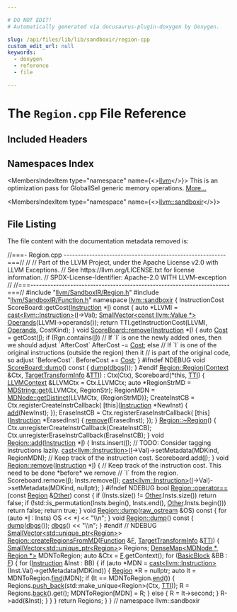 ```yaml
---

# DO NOT EDIT!
# Automatically generated via docusaurus-plugin-doxygen by Doxygen.

slug: /api/files/lib/lib/sandboxir/region-cpp
custom_edit_url: null
keywords:
  - doxygen
  - reference
  - file

---
```





# The `Region.cpp` File Reference

<DoxygenPage pluginConfig={pluginConfig}>



## Included Headers

<IncludesList>
<IncludesListItem
  filePath="llvm/SandboxIR/Region.h"
  permalink="/docs/api/files/include/include/llvm/include/llvm/sandboxir/region-h"
  isLocal="true" />
<IncludesListItem
  filePath="llvm/SandboxIR/Function.h"
  permalink="/docs/api/files/include/include/llvm/include/llvm/sandboxir/function-h"
  isLocal="true" />
</IncludesList>

## Namespaces Index

<MembersIndex>

<MembersIndexItem
  type="namespace"
  name={<><a href="/docs/api/namespaces/llvm">llvm</a></>}>
This is an optimization pass for GlobalISel generic memory operations. <a href="/docs/api/namespaces/llvm/#details">More...</a>
</MembersIndexItem>

<MembersIndexItem
  type="namespace"
  name={<><a href="/docs/api/namespaces/llvm/sandboxir">llvm::sandboxir</a></>}>
</MembersIndexItem>

</MembersIndex>


## File Listing

The file content with the documentation metadata removed is:

<ProgramListing>

<Link id="l00001" /><CodeLine lineNumber="1"><Highlight kind="comment">//===- Region.cpp ---------------------------------------------------------===//</Highlight><Highlight kind="normal"></Highlight></CodeLine>
<Link id="l00002" /><CodeLine lineNumber="2"><Highlight kind="normal"></Highlight><Highlight kind="comment">//</Highlight><Highlight kind="normal"></Highlight></CodeLine>
<Link id="l00003" /><CodeLine lineNumber="3"><Highlight kind="normal"></Highlight><Highlight kind="comment">// Part of the LLVM Project, under the Apache License v2.0 with LLVM Exceptions.</Highlight><Highlight kind="normal"></Highlight></CodeLine>
<Link id="l00004" /><CodeLine lineNumber="4"><Highlight kind="normal"></Highlight><Highlight kind="comment">// See https://llvm.org/LICENSE.txt for license information.</Highlight><Highlight kind="normal"></Highlight></CodeLine>
<Link id="l00005" /><CodeLine lineNumber="5"><Highlight kind="normal"></Highlight><Highlight kind="comment">// SPDX-License-Identifier: Apache-2.0 WITH LLVM-exception</Highlight><Highlight kind="normal"></Highlight></CodeLine>
<Link id="l00006" /><CodeLine lineNumber="6"><Highlight kind="normal"></Highlight><Highlight kind="comment">//</Highlight><Highlight kind="normal"></Highlight></CodeLine>
<Link id="l00007" /><CodeLine lineNumber="7"><Highlight kind="normal"></Highlight><Highlight kind="comment">//===----------------------------------------------------------------------===//</Highlight><Highlight kind="normal"></Highlight></CodeLine>
<Link id="l00008" /><CodeLine lineNumber="8"><Highlight kind="normal"></Highlight></CodeLine>
<Link id="l00009" /><CodeLine lineNumber="9"><Highlight kind="normal"></Highlight><Highlight kind="preprocessor">#include &quot;<a href="/docs/api/files/include/include/llvm/include/llvm/sandboxir/region-h">llvm/SandboxIR/Region.h</a>&quot;</Highlight><Highlight kind="normal"></Highlight></CodeLine>
<Link id="l00010" /><CodeLine lineNumber="10"><Highlight kind="normal"></Highlight><Highlight kind="preprocessor">#include &quot;<a href="/docs/api/files/include/include/llvm/include/llvm/sandboxir/function-h">llvm/SandboxIR/Function.h</a>&quot;</Highlight><Highlight kind="normal"></Highlight></CodeLine>
<Link id="l00011" /><CodeLine lineNumber="11"><Highlight kind="normal"></Highlight></CodeLine>
<Link id="l00012" /><CodeLine lineNumber="12"><Highlight kind="normal"></Highlight><Highlight kind="keyword">namespace </Highlight><Highlight kind="normal"><a href="/docs/api/namespaces/llvm/sandboxir">llvm::sandboxir</a> &#123;</Highlight></CodeLine>
<Link id="l00013" /><CodeLine lineNumber="13"><Highlight kind="normal"></Highlight></CodeLine>
<Link id="l00014" /><CodeLine lineNumber="14"><Highlight kind="normal">InstructionCost ScoreBoard::getCost(<a href="/docs/api/classes/llvm/sandboxir/instruction">Instruction</a> &#42;<a href="/docs/api/files/lib/lib/support/md5-cpp/#ac0eafdc9ee161b71e7af98af736952fd">I</a>)</Highlight><Highlight kind="keyword"> const </Highlight><Highlight kind="normal">&#123;</Highlight></CodeLine>
<Link id="l00015" /><CodeLine lineNumber="15"><Highlight kind="normal">  </Highlight><Highlight kind="keyword">auto</Highlight><Highlight kind="normal"> &#42;LLVMI = <a href="/docs/api/namespaces/llvm/#ac4fc845f5ed92de63cd4474f128f5fc5">cast&lt;llvm::Instruction&gt;</a>(<a href="/docs/api/files/lib/lib/support/md5-cpp/#ac0eafdc9ee161b71e7af98af736952fd">I</a>-&gt;Val);</Highlight></CodeLine>
<Link id="l00016" /><CodeLine lineNumber="16"><Highlight kind="normal">  <a href="/docs/api/namespaces/llvm/#a8fc529c79977cdd01e187986f960a07f">SmallVector&lt;const llvm::Value &#42;&gt;</a> <a href="/docs/api/files/lib/lib/codegen/mirnamerpass-cpp/#a05e4be4ec3e2c3587dda0e376bb6822c">Operands</a>(LLVMI-&gt;operands());</Highlight></CodeLine>
<Link id="l00017" /><CodeLine lineNumber="17"><Highlight kind="normal">  </Highlight><Highlight kind="keywordflow">return</Highlight><Highlight kind="normal"> TTI.getInstructionCost(LLVMI, <a href="/docs/api/files/lib/lib/codegen/mirnamerpass-cpp/#a05e4be4ec3e2c3587dda0e376bb6822c">Operands</a>, CostKind);</Highlight></CodeLine>
<Link id="l00018" /><CodeLine lineNumber="18"><Highlight kind="normal">&#125;</Highlight></CodeLine>
<Link id="l00019" /><CodeLine lineNumber="19"><Highlight kind="normal"></Highlight></CodeLine>
<Link id="l00020" /><CodeLine lineNumber="20" lineLink="/docs/api/classes/llvm/sandboxir/scoreboard/#a1de5ee937293f78e8d3862b50ff44530"><Highlight kind="normal"></Highlight><Highlight kind="keywordtype">void</Highlight><Highlight kind="normal"> <a href="/docs/api/classes/llvm/sandboxir/scoreboard/#a1de5ee937293f78e8d3862b50ff44530">ScoreBoard::remove</a>(<a href="/docs/api/classes/llvm/sandboxir/instruction">Instruction</a> &#42;<a href="/docs/api/files/lib/lib/support/md5-cpp/#ac0eafdc9ee161b71e7af98af736952fd">I</a>) &#123;</Highlight></CodeLine>
<Link id="l00021" /><CodeLine lineNumber="21"><Highlight kind="normal">  </Highlight><Highlight kind="keyword">auto</Highlight><Highlight kind="normal"> <a href="/docs/api/namespaces/llvm/#a19921a3ceb99548f498d3df118eda9ed">Cost</a> = getCost(<a href="/docs/api/files/lib/lib/support/md5-cpp/#ac0eafdc9ee161b71e7af98af736952fd">I</a>);</Highlight></CodeLine>
<Link id="l00022" /><CodeLine lineNumber="22"><Highlight kind="normal">  </Highlight><Highlight kind="keywordflow">if</Highlight><Highlight kind="normal"> (Rgn.contains(<a href="/docs/api/files/lib/lib/support/md5-cpp/#ac0eafdc9ee161b71e7af98af736952fd">I</a>))</Highlight></CodeLine>
<Link id="l00023" /><CodeLine lineNumber="23"><Highlight kind="normal">    </Highlight><Highlight kind="comment">// If &#96;I&#96; is one the newly added ones, then we should adjust &#96;AfterCost&#96;</Highlight><Highlight kind="normal"></Highlight></CodeLine>
<Link id="l00024" /><CodeLine lineNumber="24"><Highlight kind="normal">    AfterCost -= <a href="/docs/api/namespaces/llvm/#a19921a3ceb99548f498d3df118eda9ed">Cost</a>;</Highlight></CodeLine>
<Link id="l00025" /><CodeLine lineNumber="25"><Highlight kind="normal">  </Highlight><Highlight kind="keywordflow">else</Highlight><Highlight kind="normal"></Highlight></CodeLine>
<Link id="l00026" /><CodeLine lineNumber="26"><Highlight kind="normal">    </Highlight><Highlight kind="comment">// If &#96;I&#96; is one of the original instructions (outside the region) then it</Highlight><Highlight kind="normal"></Highlight></CodeLine>
<Link id="l00027" /><CodeLine lineNumber="27"><Highlight kind="normal">    </Highlight><Highlight kind="comment">// is part of the original code, so adjust &#96;BeforeCost&#96;.</Highlight><Highlight kind="normal"></Highlight></CodeLine>
<Link id="l00028" /><CodeLine lineNumber="28"><Highlight kind="normal">    BeforeCost += <a href="/docs/api/namespaces/llvm/#a19921a3ceb99548f498d3df118eda9ed">Cost</a>;</Highlight></CodeLine>
<Link id="l00029" /><CodeLine lineNumber="29"><Highlight kind="normal">&#125;</Highlight></CodeLine>
<Link id="l00030" /><CodeLine lineNumber="30"><Highlight kind="normal"></Highlight></CodeLine>
<Link id="l00031" /><CodeLine lineNumber="31"><Highlight kind="normal"></Highlight><Highlight kind="preprocessor">#ifndef NDEBUG</Highlight><Highlight kind="normal"></Highlight></CodeLine>
<Link id="l00032" /><CodeLine lineNumber="32" lineLink="/docs/api/classes/llvm/sandboxir/scoreboard/#a4d0b257d1589b3f20b7606e839ad884f"><Highlight kind="normal"></Highlight><Highlight kind="keywordtype">void</Highlight><Highlight kind="normal"> <a href="/docs/api/classes/llvm/sandboxir/scoreboard/#a4d0b257d1589b3f20b7606e839ad884f">ScoreBoard::dump</a>()</Highlight><Highlight kind="keyword"> const </Highlight><Highlight kind="normal">&#123; <a href="/docs/api/classes/llvm/sandboxir/scoreboard/#a4d0b257d1589b3f20b7606e839ad884f">dump</a>(<a href="/docs/api/namespaces/llvm/#a7c46c742c31be54870e2038048e6b391">dbgs</a>()); &#125;</Highlight></CodeLine>
<Link id="l00033" /><CodeLine lineNumber="33"><Highlight kind="normal"></Highlight><Highlight kind="preprocessor">#endif</Highlight><Highlight kind="normal"></Highlight></CodeLine>
<Link id="l00034" /><CodeLine lineNumber="34"><Highlight kind="normal"></Highlight></CodeLine>
<Link id="l00035" /><CodeLine lineNumber="35" lineLink="/docs/api/classes/llvm/sandboxir/region/#a8533fbc97a477c3f6a68cbef21bcb811"><Highlight kind="normal"><a href="/docs/api/classes/llvm/sandboxir/region/#a8533fbc97a477c3f6a68cbef21bcb811">Region::Region</a>(<a href="/docs/api/classes/llvm/sandboxir/context">Context</a> &amp;Ctx, <a href="/docs/api/classes/llvm/targettransforminfo">TargetTransformInfo</a> &amp;<a href="/docs/api/namespaces/llvm/#aa0d69e81725c10fa5407f0bf34462068">TTI</a>)</Highlight></CodeLine>
<Link id="l00036" /><CodeLine lineNumber="36"><Highlight kind="normal">    : Ctx(Ctx), Scoreboard(&#42;this, <a href="/docs/api/namespaces/llvm/#aa0d69e81725c10fa5407f0bf34462068">TTI</a>) &#123;</Highlight></CodeLine>
<Link id="l00037" /><CodeLine lineNumber="37"><Highlight kind="normal">  <a href="/docs/api/classes/llvm/llvmcontext">LLVMContext</a> &amp;LLVMCtx = Ctx.LLVMCtx;</Highlight></CodeLine>
<Link id="l00038" /><CodeLine lineNumber="38"><Highlight kind="normal">  </Highlight><Highlight kind="keyword">auto</Highlight><Highlight kind="normal"> &#42;RegionStrMD = <a href="/docs/api/classes/llvm/mdstring/#affbb7e2e9ad8d18114816f2443d672b9">MDString::get</a>(LLVMCtx, RegionStr);</Highlight></CodeLine>
<Link id="l00039" /><CodeLine lineNumber="39"><Highlight kind="normal">  RegionMDN = <a href="/docs/api/classes/llvm/mdnode/#a21a975fd58c287a6ca3f1c89c048e7d3">MDNode::getDistinct</a>(LLVMCtx, &#123;RegionStrMD&#125;);</Highlight></CodeLine>
<Link id="l00040" /><CodeLine lineNumber="40"><Highlight kind="normal"></Highlight></CodeLine>
<Link id="l00041" /><CodeLine lineNumber="41"><Highlight kind="normal">  CreateInstCB = Ctx.registerCreateInstrCallback(</Highlight></CodeLine>
<Link id="l00042" /><CodeLine lineNumber="42"><Highlight kind="normal">      &#91;</Highlight><Highlight kind="keyword">this</Highlight><Highlight kind="normal">&#93;(<a href="/docs/api/classes/llvm/sandboxir/instruction">Instruction</a> &#42;NewInst) &#123; <a href="/docs/api/classes/llvm/sandboxir/region/#a6522c81e20bf4f16dac8c95cfb8d074f">add</a>(NewInst); &#125;);</Highlight></CodeLine>
<Link id="l00043" /><CodeLine lineNumber="43"><Highlight kind="normal">  EraseInstCB = Ctx.registerEraseInstrCallback(</Highlight></CodeLine>
<Link id="l00044" /><CodeLine lineNumber="44"><Highlight kind="normal">      &#91;</Highlight><Highlight kind="keyword">this</Highlight><Highlight kind="normal">&#93;(<a href="/docs/api/classes/llvm/sandboxir/instruction">Instruction</a> &#42;ErasedInst) &#123; <a href="/docs/api/classes/llvm/sandboxir/region/#a786d3636c1e318fb00ee0ac1d8b3ca16">remove</a>(ErasedInst); &#125;);</Highlight></CodeLine>
<Link id="l00045" /><CodeLine lineNumber="45"><Highlight kind="normal">&#125;</Highlight></CodeLine>
<Link id="l00046" /><CodeLine lineNumber="46"><Highlight kind="normal"></Highlight></CodeLine>
<Link id="l00047" /><CodeLine lineNumber="47" lineLink="/docs/api/classes/llvm/sandboxir/region/#ad8dbbba504b405133c4b083d21ed2ff3"><Highlight kind="normal"><a href="/docs/api/classes/llvm/sandboxir/region/#ad8dbbba504b405133c4b083d21ed2ff3">Region::~Region</a>() &#123;</Highlight></CodeLine>
<Link id="l00048" /><CodeLine lineNumber="48"><Highlight kind="normal">  Ctx.unregisterCreateInstrCallback(CreateInstCB);</Highlight></CodeLine>
<Link id="l00049" /><CodeLine lineNumber="49"><Highlight kind="normal">  Ctx.unregisterEraseInstrCallback(EraseInstCB);</Highlight></CodeLine>
<Link id="l00050" /><CodeLine lineNumber="50"><Highlight kind="normal">&#125;</Highlight></CodeLine>
<Link id="l00051" /><CodeLine lineNumber="51"><Highlight kind="normal"></Highlight></CodeLine>
<Link id="l00052" /><CodeLine lineNumber="52" lineLink="/docs/api/classes/llvm/sandboxir/region/#a6522c81e20bf4f16dac8c95cfb8d074f"><Highlight kind="normal"></Highlight><Highlight kind="keywordtype">void</Highlight><Highlight kind="normal"> <a href="/docs/api/classes/llvm/sandboxir/region/#a6522c81e20bf4f16dac8c95cfb8d074f">Region::add</a>(<a href="/docs/api/classes/llvm/sandboxir/instruction">Instruction</a> &#42;<a href="/docs/api/files/lib/lib/support/md5-cpp/#ac0eafdc9ee161b71e7af98af736952fd">I</a>) &#123;</Highlight></CodeLine>
<Link id="l00053" /><CodeLine lineNumber="53"><Highlight kind="normal">  Insts.insert(<a href="/docs/api/files/lib/lib/support/md5-cpp/#ac0eafdc9ee161b71e7af98af736952fd">I</a>);</Highlight></CodeLine>
<Link id="l00054" /><CodeLine lineNumber="54"><Highlight kind="normal">  </Highlight><Highlight kind="comment">// TODO: Consider tagging instructions lazily.</Highlight><Highlight kind="normal"></Highlight></CodeLine>
<Link id="l00055" /><CodeLine lineNumber="55"><Highlight kind="normal">  <a href="/docs/api/namespaces/llvm/#ac4fc845f5ed92de63cd4474f128f5fc5">cast&lt;llvm::Instruction&gt;</a>(<a href="/docs/api/files/lib/lib/support/md5-cpp/#ac0eafdc9ee161b71e7af98af736952fd">I</a>-&gt;Val)-&gt;setMetadata(MDKind, RegionMDN);</Highlight></CodeLine>
<Link id="l00056" /><CodeLine lineNumber="56"><Highlight kind="normal">  </Highlight><Highlight kind="comment">// Keep track of the instruction cost.</Highlight><Highlight kind="normal"></Highlight></CodeLine>
<Link id="l00057" /><CodeLine lineNumber="57"><Highlight kind="normal">  Scoreboard.add(<a href="/docs/api/files/lib/lib/support/md5-cpp/#ac0eafdc9ee161b71e7af98af736952fd">I</a>);</Highlight></CodeLine>
<Link id="l00058" /><CodeLine lineNumber="58"><Highlight kind="normal">&#125;</Highlight></CodeLine>
<Link id="l00059" /><CodeLine lineNumber="59"><Highlight kind="normal"></Highlight></CodeLine>
<Link id="l00060" /><CodeLine lineNumber="60" lineLink="/docs/api/classes/llvm/sandboxir/region/#a786d3636c1e318fb00ee0ac1d8b3ca16"><Highlight kind="normal"></Highlight><Highlight kind="keywordtype">void</Highlight><Highlight kind="normal"> <a href="/docs/api/classes/llvm/sandboxir/region/#a786d3636c1e318fb00ee0ac1d8b3ca16">Region::remove</a>(<a href="/docs/api/classes/llvm/sandboxir/instruction">Instruction</a> &#42;<a href="/docs/api/files/lib/lib/support/md5-cpp/#ac0eafdc9ee161b71e7af98af736952fd">I</a>) &#123;</Highlight></CodeLine>
<Link id="l00061" /><CodeLine lineNumber="61"><Highlight kind="normal">  </Highlight><Highlight kind="comment">// Keep track of the instruction cost. This need to be done &#42;before&#42; we remove</Highlight><Highlight kind="normal"></Highlight></CodeLine>
<Link id="l00062" /><CodeLine lineNumber="62"><Highlight kind="normal">  </Highlight><Highlight kind="comment">// &#96;I&#96; from the region.</Highlight><Highlight kind="normal"></Highlight></CodeLine>
<Link id="l00063" /><CodeLine lineNumber="63"><Highlight kind="normal">  Scoreboard.remove(<a href="/docs/api/files/lib/lib/support/md5-cpp/#ac0eafdc9ee161b71e7af98af736952fd">I</a>);</Highlight></CodeLine>
<Link id="l00064" /><CodeLine lineNumber="64"><Highlight kind="normal"></Highlight></CodeLine>
<Link id="l00065" /><CodeLine lineNumber="65"><Highlight kind="normal">  Insts.remove(<a href="/docs/api/files/lib/lib/support/md5-cpp/#ac0eafdc9ee161b71e7af98af736952fd">I</a>);</Highlight></CodeLine>
<Link id="l00066" /><CodeLine lineNumber="66"><Highlight kind="normal">  <a href="/docs/api/namespaces/llvm/#ac4fc845f5ed92de63cd4474f128f5fc5">cast&lt;llvm::Instruction&gt;</a>(<a href="/docs/api/files/lib/lib/support/md5-cpp/#ac0eafdc9ee161b71e7af98af736952fd">I</a>-&gt;Val)-&gt;setMetadata(MDKind, </Highlight><Highlight kind="keyword">nullptr</Highlight><Highlight kind="normal">);</Highlight></CodeLine>
<Link id="l00067" /><CodeLine lineNumber="67"><Highlight kind="normal">&#125;</Highlight></CodeLine>
<Link id="l00068" /><CodeLine lineNumber="68"><Highlight kind="normal"></Highlight></CodeLine>
<Link id="l00069" /><CodeLine lineNumber="69"><Highlight kind="normal"></Highlight><Highlight kind="preprocessor">#ifndef NDEBUG</Highlight><Highlight kind="normal"></Highlight></CodeLine>
<Link id="l00070" /><CodeLine lineNumber="70" lineLink="/docs/api/classes/llvm/sandboxir/region/#a70065f6bc15429a70ceb4f71e4c2db1f"><Highlight kind="normal"></Highlight><Highlight kind="keywordtype">bool</Highlight><Highlight kind="normal"> <a href="/docs/api/classes/llvm/sandboxir/region/#a70065f6bc15429a70ceb4f71e4c2db1f">Region::operator==</a>(</Highlight><Highlight kind="keyword">const</Highlight><Highlight kind="normal"> <a href="/docs/api/classes/llvm/sandboxir/region/#a8533fbc97a477c3f6a68cbef21bcb811">Region</a> &amp;<a href="/docs/api/namespaces/llvm/#a9eb4f5b98b70ee4fab9614ed58282c1fa6311ae17c1ee52b36e68aaf4ad066387">Other</a>)</Highlight><Highlight kind="keyword"> const </Highlight><Highlight kind="normal">&#123;</Highlight></CodeLine>
<Link id="l00071" /><CodeLine lineNumber="71"><Highlight kind="normal">  </Highlight><Highlight kind="keywordflow">if</Highlight><Highlight kind="normal"> (Insts.size() != <a href="/docs/api/namespaces/llvm/#a9eb4f5b98b70ee4fab9614ed58282c1fa6311ae17c1ee52b36e68aaf4ad066387">Other</a>.Insts.size())</Highlight></CodeLine>
<Link id="l00072" /><CodeLine lineNumber="72"><Highlight kind="normal">    </Highlight><Highlight kind="keywordflow">return</Highlight><Highlight kind="normal"> </Highlight><Highlight kind="keyword">false</Highlight><Highlight kind="normal">;</Highlight></CodeLine>
<Link id="l00073" /><CodeLine lineNumber="73"><Highlight kind="normal">  </Highlight><Highlight kind="keywordflow">if</Highlight><Highlight kind="normal"> (!std::is&#95;permutation(Insts.begin(), Insts.end(), <a href="/docs/api/namespaces/llvm/#a9eb4f5b98b70ee4fab9614ed58282c1fa6311ae17c1ee52b36e68aaf4ad066387">Other</a>.Insts.begin()))</Highlight></CodeLine>
<Link id="l00074" /><CodeLine lineNumber="74"><Highlight kind="normal">    </Highlight><Highlight kind="keywordflow">return</Highlight><Highlight kind="normal"> </Highlight><Highlight kind="keyword">false</Highlight><Highlight kind="normal">;</Highlight></CodeLine>
<Link id="l00075" /><CodeLine lineNumber="75"><Highlight kind="normal">  </Highlight><Highlight kind="keywordflow">return</Highlight><Highlight kind="normal"> </Highlight><Highlight kind="keyword">true</Highlight><Highlight kind="normal">;</Highlight></CodeLine>
<Link id="l00076" /><CodeLine lineNumber="76"><Highlight kind="normal">&#125;</Highlight></CodeLine>
<Link id="l00077" /><CodeLine lineNumber="77"><Highlight kind="normal"></Highlight></CodeLine>
<Link id="l00078" /><CodeLine lineNumber="78" lineLink="/docs/api/classes/llvm/sandboxir/region/#addfeeda184155e6fb492d582254302a5"><Highlight kind="normal"></Highlight><Highlight kind="keywordtype">void</Highlight><Highlight kind="normal"> <a href="/docs/api/classes/llvm/sandboxir/region/#a1625959e5118314896bc4a37b0c87756">Region::dump</a>(<a href="/docs/api/classes/llvm/raw-ostream">raw&#95;ostream</a> &amp;OS)</Highlight><Highlight kind="keyword"> const </Highlight><Highlight kind="normal">&#123;</Highlight></CodeLine>
<Link id="l00079" /><CodeLine lineNumber="79"><Highlight kind="normal">  </Highlight><Highlight kind="keywordflow">for</Highlight><Highlight kind="normal"> (</Highlight><Highlight kind="keyword">auto</Highlight><Highlight kind="normal"> &#42;<a href="/docs/api/files/lib/lib/support/md5-cpp/#ac0eafdc9ee161b71e7af98af736952fd">I</a> : Insts)</Highlight></CodeLine>
<Link id="l00080" /><CodeLine lineNumber="80"><Highlight kind="normal">    OS &lt;&lt; &#42;<a href="/docs/api/files/lib/lib/support/md5-cpp/#ac0eafdc9ee161b71e7af98af736952fd">I</a> &lt;&lt; </Highlight><Highlight kind="stringliteral">&quot;\\n&quot;</Highlight><Highlight kind="normal">;</Highlight></CodeLine>
<Link id="l00081" /><CodeLine lineNumber="81"><Highlight kind="normal">&#125;</Highlight></CodeLine>
<Link id="l00082" /><CodeLine lineNumber="82"><Highlight kind="normal"></Highlight></CodeLine>
<Link id="l00083" /><CodeLine lineNumber="83" lineLink="/docs/api/classes/llvm/sandboxir/region/#a1625959e5118314896bc4a37b0c87756"><Highlight kind="normal"></Highlight><Highlight kind="keywordtype">void</Highlight><Highlight kind="normal"> <a href="/docs/api/classes/llvm/sandboxir/region/#a1625959e5118314896bc4a37b0c87756">Region::dump</a>()</Highlight><Highlight kind="keyword"> const </Highlight><Highlight kind="normal">&#123;</Highlight></CodeLine>
<Link id="l00084" /><CodeLine lineNumber="84"><Highlight kind="normal">  <a href="/docs/api/classes/llvm/sandboxir/region/#a1625959e5118314896bc4a37b0c87756">dump</a>(<a href="/docs/api/namespaces/llvm/#a7c46c742c31be54870e2038048e6b391">dbgs</a>());</Highlight></CodeLine>
<Link id="l00085" /><CodeLine lineNumber="85"><Highlight kind="normal">  <a href="/docs/api/namespaces/llvm/#a7c46c742c31be54870e2038048e6b391">dbgs</a>() &lt;&lt; </Highlight><Highlight kind="stringliteral">&quot;\\n&quot;</Highlight><Highlight kind="normal">;</Highlight></CodeLine>
<Link id="l00086" /><CodeLine lineNumber="86"><Highlight kind="normal">&#125;</Highlight></CodeLine>
<Link id="l00087" /><CodeLine lineNumber="87"><Highlight kind="normal"></Highlight><Highlight kind="preprocessor">#endif </Highlight><Highlight kind="comment">// NDEBUG</Highlight><Highlight kind="normal"></Highlight></CodeLine>
<Link id="l00088" /><CodeLine lineNumber="88"><Highlight kind="normal"></Highlight></CodeLine>
<Link id="l00089" /><CodeLine lineNumber="89"><Highlight kind="normal"><a href="/docs/api/classes/llvm/smallvector">SmallVector&lt;std::unique&#95;ptr&lt;Region&gt;</a>&gt;</Highlight></CodeLine>
<Link id="l00090" /><CodeLine lineNumber="90" lineLink="/docs/api/classes/llvm/sandboxir/region/#a8a8865325da7e23f2f527bb04e1a26d6"><Highlight kind="normal"><a href="/docs/api/classes/llvm/sandboxir/region/#a8a8865325da7e23f2f527bb04e1a26d6">Region::createRegionsFromMD</a>(<a href="/docs/api/classes/llvm/sandboxir/function">Function</a> &amp;<a href="/docs/api/files/lib/lib/support/md5-cpp/#a96d73bbd7af15cb1fc38c3f4a3bd82e9">F</a>, <a href="/docs/api/classes/llvm/targettransforminfo">TargetTransformInfo</a> &amp;<a href="/docs/api/namespaces/llvm/#aa0d69e81725c10fa5407f0bf34462068">TTI</a>) &#123;</Highlight></CodeLine>
<Link id="l00091" /><CodeLine lineNumber="91"><Highlight kind="normal">  <a href="/docs/api/classes/llvm/smallvector">SmallVector&lt;std::unique&#95;ptr&lt;Region&gt;</a>&gt; Regions;</Highlight></CodeLine>
<Link id="l00092" /><CodeLine lineNumber="92"><Highlight kind="normal">  <a href="/docs/api/classes/llvm/densemap">DenseMap&lt;MDNode &#42;, Region &#42;&gt;</a> MDNToRegion;</Highlight></CodeLine>
<Link id="l00093" /><CodeLine lineNumber="93"><Highlight kind="normal">  </Highlight><Highlight kind="keyword">auto</Highlight><Highlight kind="normal"> &amp;Ctx = <a href="/docs/api/files/lib/lib/support/md5-cpp/#a96d73bbd7af15cb1fc38c3f4a3bd82e9">F</a>.getContext();</Highlight></CodeLine>
<Link id="l00094" /><CodeLine lineNumber="94"><Highlight kind="normal">  </Highlight><Highlight kind="keywordflow">for</Highlight><Highlight kind="normal"> (<a href="/docs/api/namespaces/llvm/sandboxir/#a60f87746e4945fda7ea3d5a983c9b62c">BasicBlock</a> &amp;BB : <a href="/docs/api/files/lib/lib/support/md5-cpp/#a96d73bbd7af15cb1fc38c3f4a3bd82e9">F</a>) &#123;</Highlight></CodeLine>
<Link id="l00095" /><CodeLine lineNumber="95"><Highlight kind="normal">    </Highlight><Highlight kind="keywordflow">for</Highlight><Highlight kind="normal"> (<a href="/docs/api/classes/llvm/sandboxir/instruction">Instruction</a> &amp;Inst : BB) &#123;</Highlight></CodeLine>
<Link id="l00096" /><CodeLine lineNumber="96"><Highlight kind="normal">      </Highlight><Highlight kind="keywordflow">if</Highlight><Highlight kind="normal"> (</Highlight><Highlight kind="keyword">auto</Highlight><Highlight kind="normal"> &#42;MDN = <a href="/docs/api/namespaces/llvm/#ac4fc845f5ed92de63cd4474f128f5fc5">cast&lt;llvm::Instruction&gt;</a>(Inst.Val)-&gt;getMetadata(MDKind)) &#123;</Highlight></CodeLine>
<Link id="l00097" /><CodeLine lineNumber="97"><Highlight kind="normal">        <a href="/docs/api/classes/llvm/sandboxir/region/#a8533fbc97a477c3f6a68cbef21bcb811">Region</a> &#42;R = </Highlight><Highlight kind="keyword">nullptr</Highlight><Highlight kind="normal">;</Highlight></CodeLine>
<Link id="l00098" /><CodeLine lineNumber="98"><Highlight kind="normal">        </Highlight><Highlight kind="keyword">auto</Highlight><Highlight kind="normal"> It = MDNToRegion.<a href="/docs/api/classes/llvm/densemapbase/#a0c047f127ed4380a6f383d70bec4eb94">find</a>(MDN);</Highlight></CodeLine>
<Link id="l00099" /><CodeLine lineNumber="99"><Highlight kind="normal">        </Highlight><Highlight kind="keywordflow">if</Highlight><Highlight kind="normal"> (It == MDNToRegion.<a href="/docs/api/classes/llvm/densemapbase/#a65520b9c67759099e313d0f4e7b5ff9e">end</a>()) &#123;</Highlight></CodeLine>
<Link id="l00100" /><CodeLine lineNumber="100"><Highlight kind="normal">          Regions.<a href="/docs/api/classes/llvm/smallvectortemplatebase/#af42bfbc067df27c19ee2fc859df58799">push&#95;back</a>(std::make&#95;unique&lt;Region&gt;(Ctx, <a href="/docs/api/namespaces/llvm/#aa0d69e81725c10fa5407f0bf34462068">TTI</a>));</Highlight></CodeLine>
<Link id="l00101" /><CodeLine lineNumber="101"><Highlight kind="normal">          R = Regions.<a href="/docs/api/classes/llvm/smallvectortemplatecommon/#acd9e771a3296c6b24146955754620557">back</a>().get();</Highlight></CodeLine>
<Link id="l00102" /><CodeLine lineNumber="102"><Highlight kind="normal">          MDNToRegion&#91;MDN&#93; = R;</Highlight></CodeLine>
<Link id="l00103" /><CodeLine lineNumber="103"><Highlight kind="normal">        &#125; </Highlight><Highlight kind="keywordflow">else</Highlight><Highlight kind="normal"> &#123;</Highlight></CodeLine>
<Link id="l00104" /><CodeLine lineNumber="104"><Highlight kind="normal">          R = It-&gt;second;</Highlight></CodeLine>
<Link id="l00105" /><CodeLine lineNumber="105"><Highlight kind="normal">        &#125;</Highlight></CodeLine>
<Link id="l00106" /><CodeLine lineNumber="106"><Highlight kind="normal">        R-&gt;add(&amp;Inst);</Highlight></CodeLine>
<Link id="l00107" /><CodeLine lineNumber="107"><Highlight kind="normal">      &#125;</Highlight></CodeLine>
<Link id="l00108" /><CodeLine lineNumber="108"><Highlight kind="normal">    &#125;</Highlight></CodeLine>
<Link id="l00109" /><CodeLine lineNumber="109"><Highlight kind="normal">  &#125;</Highlight></CodeLine>
<Link id="l00110" /><CodeLine lineNumber="110"><Highlight kind="normal">  </Highlight><Highlight kind="keywordflow">return</Highlight><Highlight kind="normal"> Regions;</Highlight></CodeLine>
<Link id="l00111" /><CodeLine lineNumber="111"><Highlight kind="normal">&#125;</Highlight></CodeLine>
<Link id="l00112" /><CodeLine lineNumber="112"><Highlight kind="normal"></Highlight></CodeLine>
<Link id="l00113" /><CodeLine lineNumber="113"><Highlight kind="normal">&#125; </Highlight><Highlight kind="comment">// namespace llvm::sandboxir</Highlight><Highlight kind="normal"></Highlight></CodeLine>

</ProgramListing>

</DoxygenPage>
